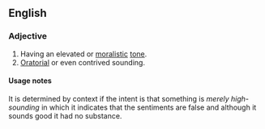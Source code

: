 ==English==

===Adjective===
{{en-adj|-}}

# Having an elevated or [[moralistic]] [[tone]].
# [[oratorial|Oratorial]] or even contrived sounding.

====Usage notes====
It is determined by context if the intent is that something is ''merely high-sounding'' in which it indicates that the sentiments are false and although it sounds good it had no substance.